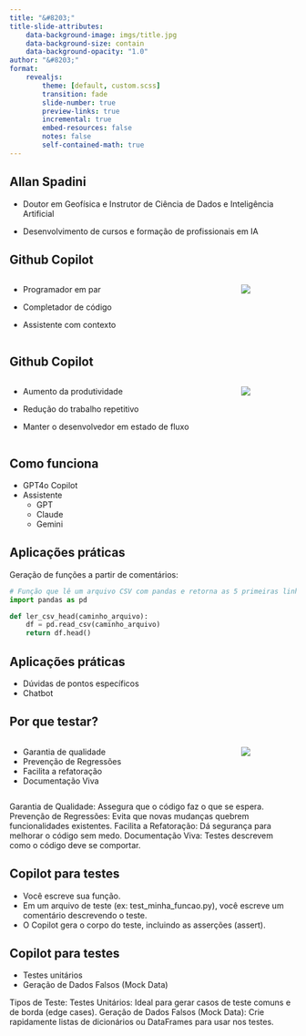 ```yaml
---
title: "&#8203;"
title-slide-attributes:
    data-background-image: imgs/title.jpg
    data-background-size: contain
    data-background-opacity: "1.0"
author: "&#8203;"
format: 
    revealjs:
        theme: [default, custom.scss]
        transition: fade
        slide-number: true
        preview-links: true
        incremental: true
        embed-resources: false
        notes: false
        self-contained-math: true
---
```


## Allan Spadini

-   Doutor em Geofísica e Instrutor de Ciência de Dados e Inteligência Artificial

-   Desenvolvimento de cursos e formação de profissionais em IA

## Github Copilot

::::: columns
::: {.column width="80%"}
-   Programador em par

-   Completador de código

-   Assistente com contexto
:::

::: {.column width="20%"}
![](https://i.namu.wiki/i/-3RnHrmCsL2np-jpvA1NQAFayTOuX8yqQg3sfwJBb5glZLSYtr1NHDpsaL21nDqiKlzupJT_0ixZK5rmqHAlspXHiN-yX-VZD7CdLETDU_U3ej5ywCWkfFQSFOKSoNOHoE_Zl3PeMMeSltZRsxhKHA.webp){fig-align="left"}
:::
:::::

## Github Copilot

::::: columns

::: {.column width="80%"}
-   Aumento da produtividade

-   Redução do trabalho repetitivo

-   Manter o desenvolvedor em estado de fluxo

:::

::: {.column width="20%"}

![](https://i.namu.wiki/i/-3RnHrmCsL2np-jpvA1NQAFayTOuX8yqQg3sfwJBb5glZLSYtr1NHDpsaL21nDqiKlzupJT_0ixZK5rmqHAlspXHiN-yX-VZD7CdLETDU_U3ej5ywCWkfFQSFOKSoNOHoE_Zl3PeMMeSltZRsxhKHA.webp){fig-align="left"}

:::

:::::

## Como funciona

- GPT4o Copilot
- Assistente
    - GPT
    - Claude
    - Gemini

## Aplicações práticas

Geração de funções a partir de comentários: 

``` Python
# Função que lê um arquivo CSV com pandas e retorna as 5 primeiras linhas
import pandas as pd

def ler_csv_head(caminho_arquivo):
    df = pd.read_csv(caminho_arquivo)
    return df.head()

```

##  Aplicações práticas

- Dúvidas de pontos específicos
- Chatbot

## Por que testar?

::::: columns

::: {.column width="80%"}

- Garantia de qualidade
- Prevenção de Regressões
- Facilita a refatoração
- Documentação Viva

:::

::: {.column width="20%"}

![](https://upload.wikimedia.org/wikipedia/commons/b/ba/Pytest_logo.svg)

:::
::::

::: { .notes}
Garantia de Qualidade: Assegura que o código faz o que se espera.
Prevenção de Regressões: Evita que novas mudanças quebrem funcionalidades existentes.
Facilita a Refatoração: Dá segurança para melhorar o código sem medo.
Documentação Viva: Testes descrevem como o código deve se comportar.
:::

## Copilot para testes

- Você escreve sua função.
- Em um arquivo de teste (ex: test_minha_funcao.py), você escreve um comentário descrevendo o teste.
- O Copilot gera o corpo do teste, incluindo as asserções (assert).

## Copilot para testes

- Testes unitários
- Geração de Dados Falsos (Mock Data)

::: { .notes}
Tipos de Teste:
Testes Unitários: Ideal para gerar casos de teste comuns e de borda (edge cases).
Geração de Dados Falsos (Mock Data): Crie rapidamente listas de dicionários ou DataFrames para usar nos testes.
:::